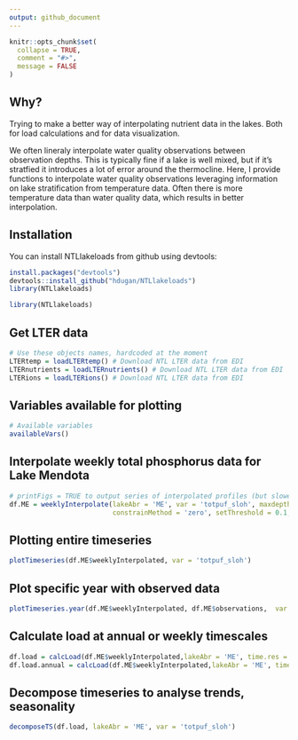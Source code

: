```yaml
---
output: github_document
---
```


<!-- README.md is generated from README.Rmd. Please edit that file -->

```r
knitr::opts_chunk$set(
  collapse = TRUE,
  comment = "#>",
  message = FALSE
)
```

## Why?
Trying to make a better way of interpolating nutrient data in the lakes. Both for load calculations and for data visualization. 

We often lineraly interpolate water quality observations between observation depths. This is typically fine if a lake is well mixed, but if it's stratfied it introduces a lot of error around the thermocline. Here, I provide functions to interpolate water quality observations leveraging information on lake stratification from temperature data. Often there is more temperature data than water quality data, which results in better interpolation. 

## Installation
You can install NTLlakeloads from github using devtools:

```r
install.packages("devtools")
devtools::install_github("hdugan/NTLlakeloads")
library(NTLlakeloads)
```

```r
library(NTLlakeloads)
```

## Get LTER data
```r
# Use these objects names, hardcoded at the moment
LTERtemp = loadLTERtemp() # Download NTL LTER data from EDI
LTERnutrients = loadLTERnutrients() # Download NTL LTER data from EDI
LTERions = loadLTERions() # Download NTL LTER data from EDI
```

## Variables available for plotting
```r
# Available variables
availableVars()
```

## Interpolate weekly total phosphorus data for Lake Mendota
```r
# printFigs = TRUE to output series of interpolated profiles (but slower)
df.ME = weeklyInterpolate(lakeAbr = 'ME', var = 'totpuf_sloh', maxdepth = 24, 
                          constrainMethod = 'zero', setThreshold = 0.1, printFigs = F)
```

## Plotting entire timeseries 
```r
plotTimeseries(df.ME$weeklyInterpolated, var = 'totpuf_sloh')
```

## Plot specific year with observed data
```r
plotTimeseries.year(df.ME$weeklyInterpolated, df.ME$observations,  var = 'totpuf_sloh', chooseYear = 2008)
```

## Calculate load at annual or weekly timescales
```r
df.load = calcLoad(df.ME$weeklyInterpolated,lakeAbr = 'ME', time.res = 'weekly')
df.load.annual = calcLoad(df.ME$weeklyInterpolated,lakeAbr = 'ME', time.res = 'annual')
```

## Decompose timeseries to analyse trends, seasonality
```r
decomposeTS(df.load, lakeAbr = 'ME', var = 'totpuf_sloh')
```
